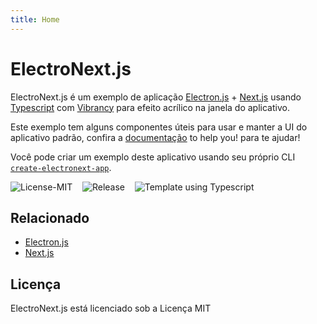 ```yaml
---
title: Home
---
```

# ElectroNext.js

ElectroNext.js é um exemplo de aplicação [Electron.js](https://www.electronjs.org) + [Next.js](https://nextjs.org) usando [Typescript](https://www.typescriptlang.org) com [Vibrancy](https://github.com/Seo-Rii/electron-acrylic-window) para efeito acrílico na janela do aplicativo.

Este exemplo tem alguns componentes úteis para usar e manter a UI do aplicativo padrão, confira a [documentação](https://electronextjs.vercel.app/docs) to help you!  para te ajudar!

Você pode criar um exemplo deste aplicativo usando seu próprio CLI [`create-electronext-app`](https://github.com/electronextjs/create-electronext-app).

<p align="custom-start">
<img src="https://img.shields.io/badge/License-MIT-319046?" alt="License-MIT"/>
&nbsp;&nbsp;
<img src="https://img.shields.io/badge/npm-v1.0.4-319046" alt="Release"/>
&nbsp;&nbsp;
<img src="https://img.shields.io/badge/Template using - Typescript-3178C6?style=flat&logo=typescript&logoColor=white" alt="Template using Typescript"/>
</p>

## Relacionado
- [Electron.js](https://www.electronjs.org)
- [Next.js](https://nextjs.org)

## Licença
ElectroNext.js está licenciado sob a Licença MIT 